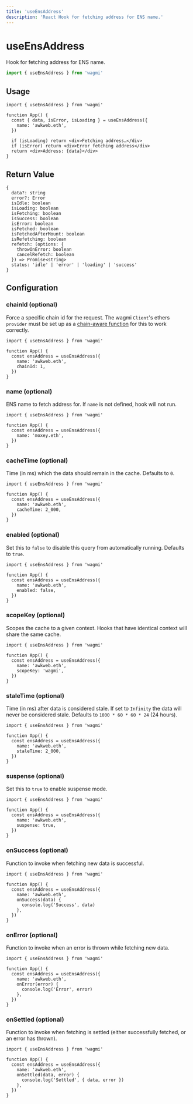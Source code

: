 ```yaml
---
title: 'useEnsAddress'
description: 'React Hook for fetching address for ENS name.'
---
```


# useEnsAddress

Hook for fetching address for ENS name.

```ts
import { useEnsAddress } from 'wagmi'
```

## Usage

```tsx
import { useEnsAddress } from 'wagmi'

function App() {
  const { data, isError, isLoading } = useEnsAddress({
    name: 'awkweb.eth',
  })

  if (isLoading) return <div>Fetching address…</div>
  if (isError) return <div>Error fetching address</div>
  return <div>Address: {data}</div>
}
```

## Return Value

```tsx
{
  data?: string
  error?: Error
  isIdle: boolean
  isLoading: boolean
  isFetching: boolean
  isSuccess: boolean
  isError: boolean
  isFetched: boolean
  isFetchedAfterMount: boolean
  isRefetching: boolean
  refetch: (options: {
    throwOnError: boolean
    cancelRefetch: boolean
  }) => Promise<string>
  status: 'idle' | 'error' | 'loading' | 'success'
}
```

## Configuration

### chainId (optional)

Force a specific chain id for the request. The wagmi `Client`'s ethers `provider` must be set up as a [chain-aware function](/docs/client#provider-optional) for this to work correctly.

```tsx {6}
import { useEnsAddress } from 'wagmi'

function App() {
  const ensAddress = useEnsAddress({
    name: 'awkweb.eth',
    chainId: 1,
  })
}
```

### name (optional)

ENS name to fetch address for. If `name` is not defined, hook will not run.

```tsx {5}
import { useEnsAddress } from 'wagmi'

function App() {
  const ensAddress = useEnsAddress({
    name: 'moxey.eth',
  })
}
```

### cacheTime (optional)

Time (in ms) which the data should remain in the cache. Defaults to `0`.

```tsx {6}
import { useEnsAddress } from 'wagmi'

function App() {
  const ensAddress = useEnsAddress({
    name: 'awkweb.eth',
    cacheTime: 2_000,
  })
}
```

### enabled (optional)

Set this to `false` to disable this query from automatically running. Defaults to `true`.

```tsx {6}
import { useEnsAddress } from 'wagmi'

function App() {
  const ensAddress = useEnsAddress({
    name: 'awkweb.eth',
    enabled: false,
  })
}
```

### scopeKey (optional)

Scopes the cache to a given context. Hooks that have identical context will share the same cache.

```tsx {6}
import { useEnsAddress } from 'wagmi'

function App() {
  const ensAddress = useEnsAddress({
    name: 'awkweb.eth',
    scopeKey: 'wagmi',
  })
}
```

### staleTime (optional)

Time (in ms) after data is considered stale. If set to `Infinity` the data will never be considered stale. Defaults to `1000 * 60 * 60 * 24` (24 hours).

```tsx {6}
import { useEnsAddress } from 'wagmi'

function App() {
  const ensAddress = useEnsAddress({
    name: 'awkweb.eth',
    staleTime: 2_000,
  })
}
```

### suspense (optional)

Set this to `true` to enable suspense mode.

```tsx {6}
import { useEnsAddress } from 'wagmi'

function App() {
  const ensAddress = useEnsAddress({
    name: 'awkweb.eth',
    suspense: true,
  })
}
```

### onSuccess (optional)

Function to invoke when fetching new data is successful.

```tsx {6-8}
import { useEnsAddress } from 'wagmi'

function App() {
  const ensAddress = useEnsAddress({
    name: 'awkweb.eth',
    onSuccess(data) {
      console.log('Success', data)
    },
  })
}
```

### onError (optional)

Function to invoke when an error is thrown while fetching new data.

```tsx {6-8}
import { useEnsAddress } from 'wagmi'

function App() {
  const ensAddress = useEnsAddress({
    name: 'awkweb.eth',
    onError(error) {
      console.log('Error', error)
    },
  })
}
```

### onSettled (optional)

Function to invoke when fetching is settled (either successfully fetched, or an error has thrown).

```tsx {6-8}
import { useEnsAddress } from 'wagmi'

function App() {
  const ensAddress = useEnsAddress({
    name: 'awkweb.eth',
    onSettled(data, error) {
      console.log('Settled', { data, error })
    },
  })
}
```
